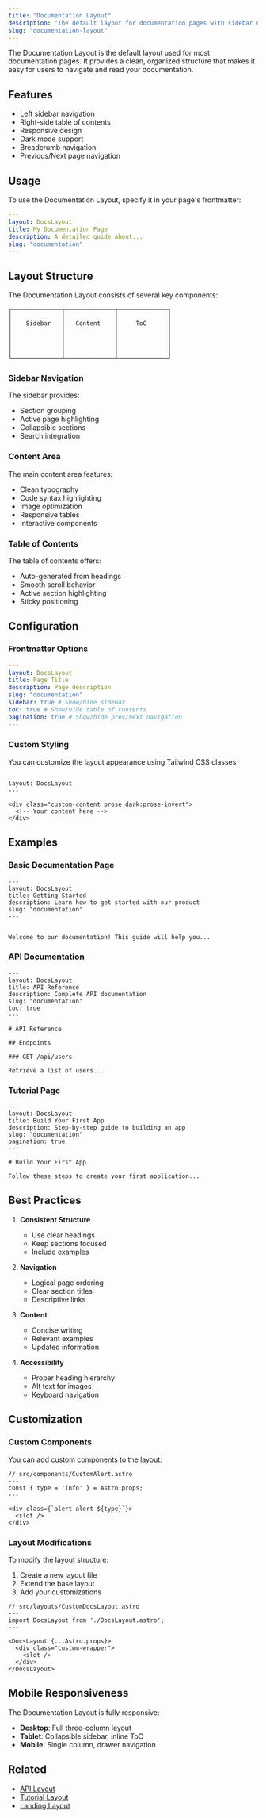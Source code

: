 ```yaml
---
title: "Documentation Layout"
description: "The default layout for documentation pages with sidebar navigation and table of contents."
slug: "documentation-layout"
---
```



The Documentation Layout is the default layout used for most documentation pages. It provides a clean, organized structure that makes it easy for users to navigate and read your documentation.

## Features

- Left sidebar navigation
- Right-side table of contents
- Responsive design
- Dark mode support
- Breadcrumb navigation
- Previous/Next page navigation

## Usage

To use the Documentation Layout, specify it in your page's frontmatter:

```yaml
---
layout: DocsLayout
title: My Documentation Page
description: A detailed guide about...
slug: "documentation"
---
```

## Layout Structure

The Documentation Layout consists of several key components:

```
┌──────────────┬──────────────┬──────────────┐
│              │              │              │
│    Sidebar   │   Content    │     ToC      │
│              │              │              │
│              │              │              │
│              │              │              │
│              │              │              │
└──────────────┴──────────────┴──────────────┘
```

### Sidebar Navigation

The sidebar provides:
- Section grouping
- Active page highlighting
- Collapsible sections
- Search integration

### Content Area

The main content area features:
- Clean typography
- Code syntax highlighting
- Image optimization
- Responsive tables
- Interactive components

### Table of Contents

The table of contents offers:
- Auto-generated from headings
- Smooth scroll behavior
- Active section highlighting
- Sticky positioning

## Configuration

### Frontmatter Options

```yaml
---
layout: DocsLayout
title: Page Title
description: Page description
slug: "documentation"
sidebar: true # Show/hide sidebar
toc: true # Show/hide table of contents
pagination: true # Show/hide prev/next navigation
---
```

### Custom Styling

You can customize the layout appearance using Tailwind CSS classes:

```astro
---
layout: DocsLayout
---

<div class="custom-content prose dark:prose-invert">
  <!-- Your content here -->
</div>
```

## Examples

### Basic Documentation Page

```mdx
---
layout: DocsLayout
title: Getting Started
description: Learn how to get started with our product
slug: "documentation"
---


Welcome to our documentation! This guide will help you...
```

### API Documentation

```mdx
---
layout: DocsLayout
title: API Reference
description: Complete API documentation
slug: "documentation"
toc: true
---

# API Reference

## Endpoints

### GET /api/users

Retrieve a list of users...
```

### Tutorial Page

```mdx
---
layout: DocsLayout
title: Build Your First App
description: Step-by-step guide to building an app
slug: "documentation"
pagination: true
---

# Build Your First App

Follow these steps to create your first application...
```

## Best Practices

1. **Consistent Structure**
   - Use clear headings
   - Keep sections focused
   - Include examples

2. **Navigation**
   - Logical page ordering
   - Clear section titles
   - Descriptive links

3. **Content**
   - Concise writing
   - Relevant examples
   - Updated information

4. **Accessibility**
   - Proper heading hierarchy
   - Alt text for images
   - Keyboard navigation

## Customization

### Custom Components

You can add custom components to the layout:

```astro
// src/components/CustomAlert.astro
---
const { type = 'info' } = Astro.props;
---

<div class={`alert alert-${type}`}>
  <slot />
</div>
```

### Layout Modifications

To modify the layout structure:

1. Create a new layout file
2. Extend the base layout
3. Add your customizations

```astro
// src/layouts/CustomDocsLayout.astro
---
import DocsLayout from './DocsLayout.astro';
---

<DocsLayout {...Astro.props}>
  <div class="custom-wrapper">
    <slot />
  </div>
</DocsLayout>
```

## Mobile Responsiveness

The Documentation Layout is fully responsive:

- **Desktop**: Full three-column layout
- **Tablet**: Collapsible sidebar, inline ToC
- **Mobile**: Single column, drawer navigation

## Related

- [API Layout](/docs-site-kickstarter/docs/layouts/api)
- [Tutorial Layout](/docs-site-kickstarter/docs/layouts/tutorial)
- [Landing Layout](/docs-site-kickstarter/docs/layouts/landing)